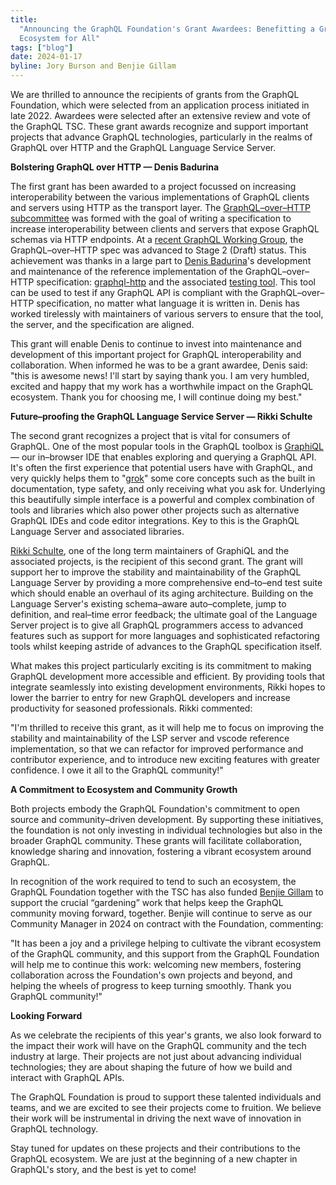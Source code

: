 ```yaml
---
title:
  "Announcing the GraphQL Foundation's Grant Awardees: Benefitting a GraphQL
  Ecosystem for All"
tags: ["blog"]
date: 2024-01-17
byline: Jory Burson and Benjie Gillam
---
```


We are thrilled to announce the recipients of grants from the GraphQL
Foundation, which were selected from an application process initiated in
late 2022. Awardees were selected after an extensive review and vote of the
GraphQL TSC. These grant awards recognize and support important projects that
advance GraphQL technologies, particularly in the realms of GraphQL over HTTP
and the GraphQL Language Service Server.

**Bolstering GraphQL over HTTP — Denis Badurina**

The first grant has been awarded to a project focussed on increasing
interoperability between the various implementations of GraphQL clients and
servers using HTTP as the transport layer. The
[GraphQL–over–HTTP subcommittee](https://github.com/graphql/graphql-over-http)
was formed with the goal of writing a specification to increase interoperability
between clients and servers that expose GraphQL schemas via HTTP endpoints. At a
[recent GraphQL Working Group](https://github.com/graphql/graphql-wg/blob/main/notes/2023/2023-11.md#graphql-over-http-is-advancing-to-stage-2-5m-benjie),
the GraphQL–over–HTTP spec was advanced to Stage 2 (Draft) status. This
achievement was thanks in a large part to
[Denis Badurina](https://github.com/enisdenjo)'s development and maintenance of
the reference implementation of the GraphQL–over–HTTP specification:
[graphql-http](https://github.com/graphql/graphql-http) and the associated
[testing tool](https://graphql-http.com/). This tool can be used to test if any
GraphQL API is compliant with the GraphQL–over–HTTP specification, no matter
what language it is written in. Denis has worked tirelessly with maintainers of
various servers to ensure that the tool, the server, and the specification are
aligned.

This grant will enable Denis to continue to invest into maintenance and
development of this important project for GraphQL interoperability and
collaboration. When informed he was to be a grant awardee, Denis said: "this is
awesome news! I'll start by saying thank you. I am very humbled, excited and
happy that my work has a worthwhile impact on the GraphQL ecosystem. Thank you
for choosing me, I will continue doing my best."

**Future–proofing the GraphQL Language Service Server — Rikki Schulte**

The second grant recognizes a project that is vital for consumers of GraphQL.
One of the most popular tools in the GraphQL toolbox is
[GraphiQL](https://github.com/graphql/graphiql/blob/a80801970e095e493eb0fda7687766f103bf701e/packages/graphiql/README.md)
— our in–browser IDE that enables exploring and querying a GraphQL API. It's
often the first experience that potential users have with GraphQL, and very
quickly helps them to
"[grok](https://dictionary.cambridge.org/dictionary/english/grok)" some core
concepts such as the built in documentation, type safety, and only receiving
what you ask for. Underlying this beautifully simple interface is a powerful and
complex combination of tools and libraries which also power other projects such
as alternative GraphQL IDEs and code editor integrations. Key to this is the
GraphQL Language Server and associated libraries.

[Rikki Schulte](https://github.com/acao), one of the long term maintainers of
GraphiQL and the associated projects, is the recipient of this second grant. The
grant will support her to improve the stability and maintainability of the
GraphQL Language Server by providing a more comprehensive end–to–end test suite
which should enable an overhaul of its aging architecture. Building on the
Language Server's existing schema–aware auto–complete, jump to definition, and
real–time error feedback; the ultimate goal of the Language Server project is to
give all GraphQL programmers access to advanced features such as support for
more languages and sophisticated refactoring tools whilst keeping astride of
advances to the GraphQL specification itself.

What makes this project particularly exciting is its commitment to making
GraphQL development more accessible and efficient. By providing tools that
integrate seamlessly into existing development environments, Rikki hopes to
lower the barrier to entry for new GraphQL developers and increase productivity
for seasoned professionals. Rikki commented:

"I'm thrilled to receive this grant, as it will help me to focus on improving
the stability and maintainability of the LSP server and vscode reference
implementation, so that we can refactor for improved performance and contributor
experience, and to introduce new exciting features with greater confidence. I
owe it all to the GraphQL community!"

**A Commitment to Ecosystem and Community Growth**

Both projects embody the GraphQL Foundation's commitment to open source and
community–driven development. By supporting these initiatives, the foundation is
not only investing in individual technologies but also in the broader GraphQL
community. These grants will facilitate collaboration, knowledge sharing and
innovation, fostering a vibrant ecosystem around GraphQL.

In recognition of the work required to tend to such an ecosystem, the GraphQL
Foundation together with the TSC has also funded
[Benjie Gillam](https://github.com/benjie) to support the crucial “gardening”
work that helps keep the GraphQL community moving forward, together. Benjie will
continue to serve as our Community Manager in 2024 on contract with the
Foundation, commenting:

"It has been a joy and a privilege helping to cultivate the vibrant ecosystem of
the GraphQL community, and this support from the GraphQL Foundation will help me
to continue this work: welcoming new members, fostering collaboration across the
Foundation's own projects and beyond, and helping the wheels of progress to keep
turning smoothly. Thank you GraphQL community!"

**Looking Forward**

As we celebrate the recipients of this year's grants, we also look forward to
the impact their work will have on the GraphQL community and the tech industry
at large. Their projects are not just about advancing individual technologies;
they are about shaping the future of how we build and interact with GraphQL
APIs.

The GraphQL Foundation is proud to support these talented individuals and teams,
and we are excited to see their projects come to fruition. We believe their work
will be instrumental in driving the next wave of innovation in GraphQL
technology.

Stay tuned for updates on these projects and their contributions to the GraphQL
ecosystem. We are just at the beginning of a new chapter in GraphQL's story, and
the best is yet to come!
